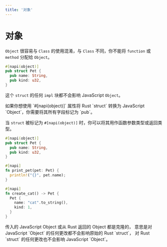 ```yaml
---
title: '对象'
---
```



# 对象

`Object` 很容易与 `Class` 的使用混淆，与 `Class` 不同，你不能将 `function` 或 `method` 分配给 `Object`。

```rust filename="lib.rs"
#[napi(object)]
pub struct Pet {
  pub name: String,
  pub kind: u32,
}
```

这个 `struct` 的任何 `impl` 块都不会影响 JavaScript `Object`。

<Callout type="warning" emoji="⚠️">
  如果你想使用 `#[napi(object)]` 属性将 Rust `struct` 转换为 JavaScript
  `Object`，你需要将其所有字段标记为 `pub`。
</Callout>

当 `struct` 被标记为 `#[napi(object)]` 时，你可以将其用作函数参数类型或返回类型。

```rust filename="lib.rs"
#[napi(object)]
pub struct Pet {
  pub name: String,
  pub kind: u32,
}

#[napi]
fn print_pet(pet: Pet) {
  println!("{}", pet.name);
}

#[napi]
fn create_cat() -> Pet {
  Pet {
    name: "cat".to_string(),
    kind: 1,
  }
}
```

<Callout type="warning" emoji="⚠️">
  传入的 JavaScript Object 或从 Rust 返回的 Object 都是克隆的， 意思是对
  JavaScript `Object` 的任何更改都不会影响原始的 Rust `struct`， 对 Rust
  `struct` 的任何更改也不会影响 JavaScript `Object`。
</Callout>
